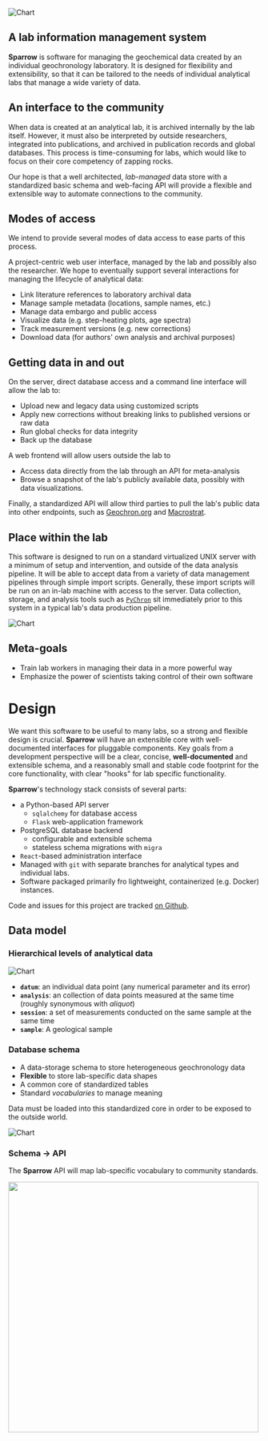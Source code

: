 
![Chart](pathname:///images/simplified-chart.png)

## A lab information management system

**Sparrow** is software for managing the geochemical data
created by an individual geochronology laboratory.
It is designed for flexibility and extensibility, so that it can
be tailored to the needs of individual analytical labs that manage a
wide variety of data.

## An interface to the community

When data is created at an analytical lab, it is archived internally by the lab itself.
However, it must also be interpreted by outside researchers, integrated into publications,
and archived in publication records and global databases. This process is time-consuming
for labs, which would like to focus on their core competency of zapping rocks.

Our hope is that a well architected, _lab-managed_ data store with a standardized basic schema and
web-facing API will provide a flexible and extensible way to automate connections to the community.

## Modes of access

We intend to provide several modes of data access to ease parts of this
process.

A project-centric web user interface, managed by the
lab and possibly also the researcher. We hope to eventually
support several interactions for managing the lifecycle
of analytical data:

- Link literature references to laboratory archival data
- Manage sample metadata (locations, sample names, etc.)
- Manage data embargo and public access
- Visualize data (e.g. step-heating plots, age spectra)
- Track measurement versions (e.g. new corrections)
- Download data (for authors' own analysis and archival purposes)

## Getting data in and out

On the server, direct database access and a
command line interface will allow the lab to:

- Upload new and legacy data using customized scripts
- Apply new corrections without breaking
  links to published versions or raw data
- Run global checks for data integrity
- Back up the database

A web frontend will allow users outside the lab to

- Access data directly from the lab through an API for meta-analysis
- Browse a snapshot of the lab's publicly available data, possibly
  with data visualizations.

Finally, a standardized API will allow third parties to pull the lab's
public data into other endpoints, such as [Geochron.org](https://geochron.org)
and [Macrostrat](https://macrostrat.org).

## Place within the lab

This software is designed to run on a standard virtualized
UNIX server with a minimum of setup and intervention, and outside
of the data analysis pipeline.
It will be able to accept data from a variety of data
management pipelines through simple import scripts. Generally,
these import scripts will be run on an in-lab machine with access
to the server. Data collection, storage, and analysis tools
such as [`PyChron`](https://github.com/NMGRL/PyChron)
sit immediately prior to this system in a typical lab's data production pipeline.

![Chart](pathname:///images/Lab-Data-Interface.png)

## Meta-goals

- Train lab workers in managing their data in a more powerful way
- Emphasize the power of scientists taking control of their own software

# Design

We want this software to be useful to many labs, so a
strong and flexible design is crucial. **Sparrow** will have an
extensible core with well-documented interfaces for pluggable
components. Key goals from a development perspective will
be a clear, concise, **well-documented** and extensible schema,
and a reasonably small and stable code footprint for the
core functionality, with clear "hooks" for lab specific
functionality.

**Sparrow**'s technology stack consists of several parts:

- a Python-based API server
  - `sqlalchemy` for database access
  - `Flask` web-application framework
- PostgreSQL database backend
  - configurable and extensible schema
  - stateless schema migrations with `migra`
- `React`-based administration interface
- Managed with `git` with separate branches for analytical
  types and individual labs.
- Software packaged primarily fro lightweight, containerized
  (e.g. Docker) instances.

Code and issues for this project are tracked [on Github](https://github.com/EarthCubeGeochron/Sparrow).

## Data model

### Hierarchical levels of analytical data

![Chart](pathname:///images/model-levels.png)

- **`datum`**: an individual data point (any numerical parameter and its error)
- **`analysis`**: an collection of data points measured at the same time
  (roughly synonymous with _aliquot_)
- **`session`**: a set of measurements conducted on the same sample
  at the same time
- **`sample`**: A geological sample

### Database schema

- A data-storage schema to store heterogeneous geochronology data
- **Flexible** to store lab-specific data shapes
- A common core of standardized tables
- Standard _vocabularies_ to manage meaning

Data must be loaded into this standardized core in order to be
exposed to the outside world.

![Chart](pathname:///images/erd-core.png)

### Schema → API

The **Sparrow** API will map lab-specific vocabulary to community standards.

<img src="/images/vocabulary-mapping.png" width="500" />

